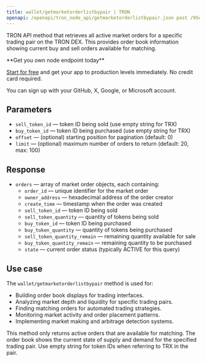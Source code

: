 ---
title: wallet/getmarketorderlistbypair | TRON
openapi: /openapi/tron_node_api/getmarketorderlistbypair.json post /95e61622bf6a8af293978377718e3b77/wallet/getmarketorderlistbypair
---

TRON API method that retrieves all active market orders for a specific trading pair on the TRON DEX. This provides order book information showing current buy and sell orders available for matching.

<Check>
**Get you own node endpoint today**

[Start for free](https://console.chainstack.com/) and get your app to production levels immediately. No credit card required.

You can sign up with your GitHub, X, Google, or Microsoft account.
</Check>

## Parameters

* `sell_token_id` — token ID being sold (use empty string for TRX)
* `buy_token_id` — token ID being purchased (use empty string for TRX)
* `offset` — (optional) starting position for pagination (default: 0)
* `limit` — (optional) maximum number of orders to return (default: 20, max: 100)

## Response

* `orders` — array of market order objects, each containing:
  * `order_id` — unique identifier for the market order
  * `owner_address` — hexadecimal address of the order creator
  * `create_time` — timestamp when the order was created
  * `sell_token_id` — token ID being sold
  * `sell_token_quantity` — quantity of tokens being sold
  * `buy_token_id` — token ID being purchased
  * `buy_token_quantity` — quantity of tokens being purchased
  * `sell_token_quantity_remain` — remaining quantity available for sale
  * `buy_token_quantity_remain` — remaining quantity to be purchased
  * `state` — current order status (typically ACTIVE for this query)

## Use case

The `wallet/getmarketorderlistbypair` method is used for:

* Building order book displays for trading interfaces.
* Analyzing market depth and liquidity for specific trading pairs.
* Finding matching orders for automated trading strategies.
* Monitoring market activity and order placement patterns.
* Implementing market making and arbitrage detection systems.

<Note>
This method only returns active orders that are available for matching. The order book shows the current state of supply and demand for the specified trading pair. Use empty string for token IDs when referring to TRX in the pair.
</Note>